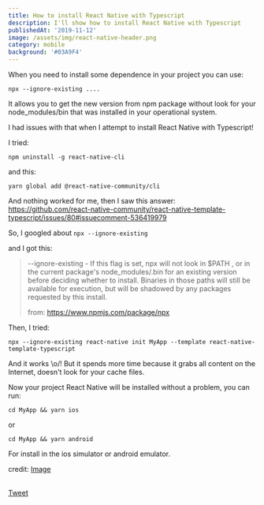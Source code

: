```yaml
---
title: How to install React Native with Typescript
description: I'll show how to install React Native with Typescript
publishedAt: '2019-11-12'
image: /assets/img/react-native-header.png
category: mobile
background: '#03A9F4'
---
```


When you need to install some dependence in your project you can use:

```
npx --ignore-existing ....
```

It allows you to get the new version from npm package without look for your node_modules/bin that was installed in your operational system.

I had issues with that when I attempt to install React Native with Typescript!

I tried:

```
npm uninstall -g react-native-cli
```

and this:

```
yarn global add @react-native-community/cli
```

And nothing worked for me, then I saw this answer:
<https://github.com/react-native-community/react-native-template-typescript/issues/80#issuecomment-536419979>

So, I googled about `npx --ignore-existing`

and I got this:

> \--ignore-existing - If this flag is set, npx will not look in $PATH , or in the current package's node_modules/.bin for an existing version before deciding whether to install. Binaries in those paths will still be available for execution, but will be shadowed by any packages requested by this install.
>
> from: https://www.npmjs.com/package/npx

Then, I tried:

```
npx --ignore-existing react-native init MyApp --template react-native-template-typescript
```

And it works \o/! But it spends more time because it grabs all content on the Internet, doesn't look for your cache files.

Now your project React Native will be installed without a problem, you can run:

```
cd MyApp && yarn ios
```

or

```
cd MyApp && yarn android
```

For install in the ios simulator or android emulator.

credit: [Image](https://medium.com/reactbrasil/quais-desafios-vou-enfrentar-ao-come%C3%A7ar-um-app-com-react-native-a456db89c081)

<section
  style={{
    display: 'flex',
    flexDirection: 'column',
    alignItems: 'center',
    justifyContent: 'center',
  }}
>
  <br />
  <a
    href="https://twitter.com/share?ref_src=twsrc%5Etfw"
    className="twitter-share-button"
    data-show-count="false"
  >
    Tweet
  </a>
</section>
